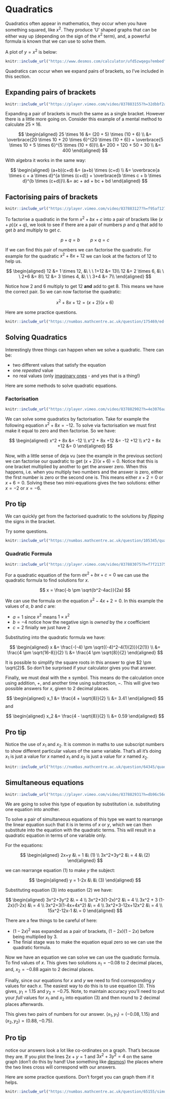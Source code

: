 # Quadratics

Quadratics often appear in mathematics, they occur when you have something squared, like $x^2$. They produce 'U' shaped graphs that can be either way up (depending on the sign of the $x^2$ term), and, a powerful formula is known that we can use to solve them.

A plot of $y=x^2$ is below:

```r
knitr::include_url("https://www.desmos.com/calculator/ufd5zwqegu?embed")
```

Quadratics can occur when we expand pairs of brackets, so I've included in this section.

## Expanding pairs of brackets

```r
knitr::include_url("https://player.vimeo.com/video/837883155?h=32dbbf2a61", height="405px")
```

Expanding a pair of brackets is much the same as a single bracket. However there is a little more going on. Consider this example of a mental method to calculate $25 \times 16$.

$$
\begin{aligned} 25 \times 16 &= (20 + 5) \times (10 + 6) \\
&= \overbrace{20 \times 10 + 20 \times 6}^{20 \times (10 + 6)} + \overbrace{5 \times 10 + 5 \times 6}^{5 \times (10 + 6)}\\
&= 200 + 120 + 50 + 30 \\
&= 400
\end{aligned}
$$

With algebra it works in the same way:

$$
\begin{aligned} (a+b)(c+d) &= (a+b) \times (c+d) \\
&= \overbrace{a \times c + a \times d}^{a \times (c+d)} + \overbrace{b \times c + b \times d}^{b \times (c+d)}\\
&= ac + ad + bc + bd
\end{aligned}
$$

## Factorising pairs of brackets

```r
knitr::include_url("https://player.vimeo.com/video/837883127?h=f95af1271e", height="405px")
```

To factorise a quadratic in the form $x^2 +bx +c$ into a pair of brackets like $(x+p)(x+q)$, we look to see if there are a pair of numbers $p$ and $q$ that add to get $b$ and multiply to get $c$.

$$
p+q = b \quad \quad p \times q = c
$$

If we can find this pair of numbers we can factorise the quadratic. For example for the quadratic $x^2 + 8x +12$ we can look at the factors of $12$ to help us.

$$
\begin{aligned} 12 &= 1 \times 12, &\ \  \  1+12 &= 13\\
12 &= 2 \times 6, &\ \  \  2+6 &= 8\\
12 &= 3 \times 4, &\ \  \  3+4 &= 7\\
\end{aligned}
$$

Notice how $2$ and $6$ multiply to get $12$ **and** add to get $8$. This means we have the correct pair. So we can now factorise the quadratic:

$$
x^2 + 8x +12 = (x+2)(x+6)
$$

Here are some practice questions. 

```r
knitr::include_url("https://numbas.mathcentre.ac.uk/question/175469/ed-s-copy-of-quadratics-factorisation-1-to-be-fixe/embed/", height="800px")
```

## Solving Quadratics

Interestingly three things can happen when we solve a quadratic. There can be:

- two different values that satisfy the equation
- one *repeated* value
- no real values (only [imaginary ones](https://en.wikipedia.org/wiki/Imaginary_number) - and yes that is a thing!)

Here are some methods to solve quadratic equations.

### Factorisation

```r
knitr::include_url("https://player.vimeo.com/video/837882902?h=4e3076aaa0", height="405px")
```

We can solve some quadratics by factorisation. Take for example the following equation $x^2 + 8x = -12$. To solve via factorisation we must first make it equal to zero and then factorise. So we have:

$$
\begin{aligned} x^2 + 8x &= -12 \\
x^2 + 8x +12 &= -12 +12 \\
x^2 + 8x +12 &= 0
\end{aligned}
$$

Now, with a little sense of deja vu (see the example in the previous section) we can factorise our quadratic to get $(x+2)(x+6)=0$. Notice that this is one bracket multiplied by another to get the answer zero. When this happens, i.e. when you multiply two numbers and the answer is zero, either the first number is zero or the second one is. This means either $x+2=0$ or $x+6=0$. Solving these two mini-equations gives the two solutions: either $x=-2$ or $x=-6$. 

:::{.callout-tip}
## Pro tip

We can quickly get from the factorised quadratic to the solutions by *flipping* the signs in the bracket. 
:::

Try some questions. 

```r
knitr::include_url("https://numbas.mathcentre.ac.uk/question/105345/quadratics-solving-by-factorisation/embed/?token=84458480-2b4c-4902-9920-c43792afedcd", height="800px")
```

### Quadratic Formula

```r
knitr::include_url("https://player.vimeo.com/video/837883075?h=f7f2137541", height="405px")
```

For a quadratic equation of the form $ax^2 + bx + c = 0$ we can use the quadratic formula to find solutions for $x$.

$$
x = \frac{-b \pm \sqrt{b^2-4ac}}{2a}
$$

We can use the formula on the equation $x^2 -4x +2 = 0$. In this example the values of $a$, $b$ and $c$ are:

- $a=1$ since $x^2$ means $1 \times x^2$
- $b=-4$ notice how the negative sign is *owned* by the $x$ coefficient
- $c=2$ finially we just have $2$

Substituting into the quadratic formula we have:

$$
\begin{aligned} x &= \frac{-(-4) \pm \sqrt{(-4)^2-4(1)(2)}}{2(1)} \\
&= \frac{4 \pm \sqrt{16-8}}{2} \\
&= \frac{4 \pm \sqrt{8}}{2}
\end{aligned}
$$

It is possible to simplify the square roots in this answer to give $2 \pm \sqrt{2}$. So don't be surprised if your calculator gives you that answer.

Finally, we must deal with the $\pm$ symbol. This means do the calculation once using addition, $+$, and another time using subtraction, $-$. This will give two possible answers for $x$, given to $2$ decimal places.

$$
\begin{aligned} x_1 &= \frac{4 + \sqrt{8}}{2} \\
&= 3.41
\end{aligned}
$$
and

$$
\begin{aligned} x_2 &= \frac{4 - \sqrt{8}}{2} \\
&= 0.59
\end{aligned}
$$

:::{.callout-tip}
## Pro tip

Notice the use of $x_1$ and $x_2$. It is common in maths to use subscript numbers to show different particular values of the same variable. That's all it's doing $x_1$ is just a value for $x$ named $x_1$ and $x_2$ is just a value for $x$ named $x_2$.

:::

```r
knitr::include_url("https://numbas.mathcentre.ac.uk/question/64345/quadratics-using-the-quadratic-formula/embed/?token=df746faf-a094-4dd6-8e2b-19ae44306fc8", height="800px")
```

## Simultaneous equations

```r
knitr::include_url("https://player.vimeo.com/video/837882931?h=db96c56d1f", height="405px")
```

We are going to solve this type of equation by substitution i.e. substituting one equation into another.

To solve a pair of simultaneous equations of this type we want to rearrange the linear equation such that it is in terms of $x$ or $y$, which we can then substitute into the equation with the quadratic terms. This will result in a quadratic equation in terms of one variable only.

For the equations:

$$
\begin{aligned} 2x+y &\ = 1  &\ (1) \\ 
3x^2+3y^2 &\ = 4 &\ (2)
\end{aligned}
$$

we can rearrange equation $(1)$ to make $y$ the subject:

$$
\begin{aligned} y = 1-2x &\ &\ (3) \end{aligned}
$$

Substituting equation $(3)$ into equation $(2)$ we have:

$$
\begin{aligned}
3x^2+3y^2 &\ = 4 \\
3x^2+3(1-2x)^2 &\ = 4 \\
3x^2 + 3 (1-2x)(1-2x) &\ = 4 \\
3x^2+3(1-4x+4x^2) &\ = 4 \\
3x^2+3-12x+12x^2 &\ = 4 \\
15x^2-12x-1 &\ = 0
\end{aligned}
$$

:::{.callout-warning}
There are a few things to be careful of here:

* $(1-2x)^2$ was expanded as a pair of brackets, $(1-2x)(1-2x)$ before being multiplied by $3$.
* The finial stage was to make the equation equal zero so we can use the quadratic formula.
:::

Now we have an equation we can solve we can use the quadratic formula. To find values of $x$. This gives two solutions $x_1 = -0.08$ to 2 decimal places, and, $x_2 = -0.88$ again to 2 decimal places.

Finally, since our equations for $x$ and $y$ we need to find corresponding $y$ values for each $x$. The easiest way to do this is to use equation $(3)$. This gives, $y_1 =1.15$ and $y_2 = -0.75$. Note, to maintain accuracy you'll need to put your *full* values for $x_1$ and $x_2$ into equation (3) and then round to $2$ decimal places afterwards.

This gives two pairs of numbers for our answer. $(x_1,y_1) = (-0.08,1.15)$ and $(x_2,y_2)=(0.88,-0.75)$.

:::{.callout-tip}
## Pro tip

notice our answers look a lot like co-ordinates on a graph. That's because they are. If you plot the lines $2x+y = 1$ and $3x^2+3y^2 = 4$ on the same graph (don't do this by hand! Use something like [desmos](https://www.desmos.com/calculator)) the places where the two lines cross will correspond with our answers.
:::

Here are some practice questions. Don't forget you can graph them if it helps.

```r
knitr::include_url("https://numbas.mathcentre.ac.uk/question/65155/simultaneous-equations-quadratics-1/embed/?token=582d176f-c880-4353-abdf-8f51e0c575b6", height="800px")
```
